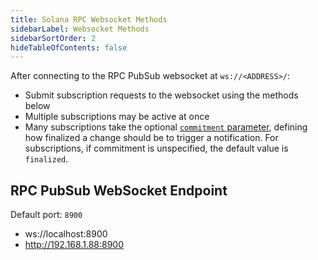 ```yaml
---
title: Solana RPC Websocket Methods
sidebarLabel: Websocket Methods
sidebarSortOrder: 2
hideTableOfContents: false
---
```


After connecting to the RPC PubSub websocket at `ws://<ADDRESS>/`:

- Submit subscription requests to the websocket using the methods below
- Multiple subscriptions may be active at once
- Many subscriptions take the optional
  [`commitment` parameter](/docs/rpc#configuring-state-commitment), defining how
  finalized a change should be to trigger a notification. For subscriptions, if
  commitment is unspecified, the default value is `finalized`.

## RPC PubSub WebSocket Endpoint

Default port: `8900`

- ws://localhost:8900
- http://192.168.1.88:8900
